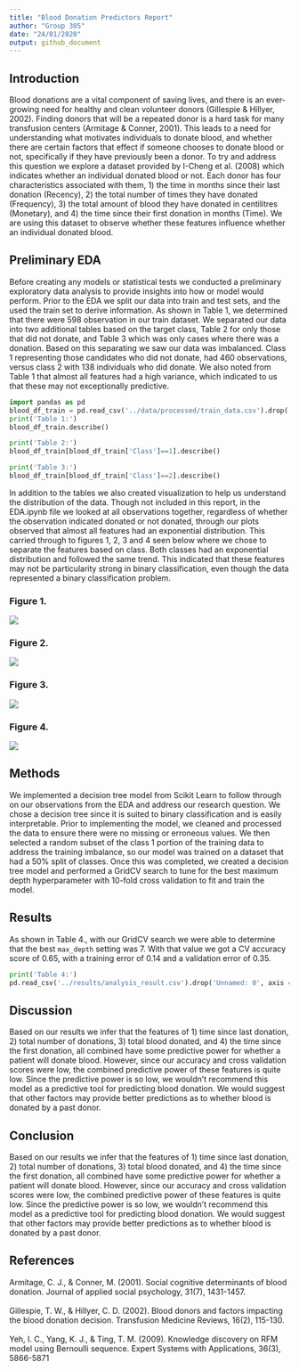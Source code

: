 ```yaml
---
title: "Blood Donation Predictors Report"
author: "Group 305"
date: "24/01/2020"
output: github_document
---
```



## Introduction

Blood donations are a vital component of saving lives, and there is an ever-growing need for healthy and clean volunteer donors (Gillespie & Hillyer, 2002). Finding donors that will be a repeated donor is a hard task for many transfusion centers (Armitage & Conner, 2001). This leads to a need for understanding what motivates individuals to donate blood, and whether there are certain factors that effect if someone chooses to donate blood or not, specifically if they have previously been a donor. To try and address this question we explore a dataset provided by I-Cheng et al. (2008) which indicates whether an individual donated blood or not. Each donor has four characteristics associated with them, 1) the time in months since their last donation (Recency), 2) the total number of times they have donated (Frequency), 3) the total amount of blood they have donated in centilitres (Monetary), and 4) the time since their first donation in months (Time). We are using this dataset to observe whether these features influence whether an individual donated blood.

## Preliminary EDA 

Before creating any models or statistical tests we conducted a preliminary exploratory data analysis to provide insights into how or model would perform. Prior to the EDA we split our data into train and test sets, and the used the train set to derive information. As shown in Table 1, we determined that there were 598 observation in our train dataset. We separated our data into two additional tables based on the target class, Table 2 for only those that did not donate, and Table 3 which was only cases where there was a donation. Based on this separating we saw our data was imbalanced. Class 1 representing those candidates who did not donate, had 460 observations, versus class 2 with 138 individuals who did donate. We also noted from Table 1 that almost all features had a high variance, which indicated to us that these may not exceptionally predictive. 

```python
import pandas as pd
blood_df_train = pd.read_csv('../data/processed/train_data.csv').drop('Unnamed: 0', axis = 1)
print('Table 1:')
blood_df_train.describe()
```


```python
print('Table 2:')
blood_df_train[blood_df_train['Class']==1].describe()
```

```python
print('Table 3:')
blood_df_train[blood_df_train['Class']==2].describe()
```

In addition to the tables we also created visualization to help us understand the distribution of the data. Though not included in this report, in the EDA.ipynb file we looked at all observations together, regardless of whether the observation indicated donated or not donated, through our plots observed that almost all features had an exponential distribution. This carried through to figures 1, 2, 3 and 4 seen below where we chose to separate the features based on class. Both classes had an exponential distribution and followed the same trend. This indicated that these features may not be particularity strong in binary classification, even though the data represented a binary classification problem. 

### Figure 1.

![](../results/since_first_don.png)

### Figure 2.

![](../results/since_last_don.png)

### Figure 3.

![](../results/total_blood.png)

### Figure 4.

![](../results/total_dons.png)

## Methods

We implemented a decision tree model from Scikit Learn to follow through on our observations from the EDA and address our research question. We chose a decision tree since it is suited to binary classification and is easily interpretable. Prior to implementing the model, we cleaned and processed the data to ensure there were no missing or erroneous values. We then selected a random subset of the class 1 portion of the training data to address the training imbalance, so our model was trained on a dataset that had a 50% split of classes. Once this was completed, we created a decision tree model and performed a GridCV search to tune for the best maximum depth hyperparameter with 10-fold cross validation to fit and train the model.

## Results 

As shown in Table 4., with our GridCV search we were able to determine that the best `max_depth` setting was 7. With that value we got a CV accuracy score of 0.65, with a training error of 0.14 and a validation error of 0.35. 


```python
print('Table 4:')
pd.read_csv('../results/analysis_result.csv').drop('Unnamed: 0', axis = 1)
```


## Discussion

Based on our results we infer that the features of 1) time since last donation, 2) total number of donations, 3) total blood donated, and 4) the time since the first donation, all combined have some predictive power for whether a patient will donate blood. However, since our accuracy and cross validation scores were low, the combined predictive power of these features is quite low. Since the predictive power is so low, we wouldn’t recommend this model as a predictive tool for predicting blood donation. We would suggest that other factors may provide better predictions as to whether blood is donated by a past donor. 

## Conclusion

Based on our results we infer that the features of 1) time since last donation, 2) total number of donations, 3) total blood donated, and 4) the time since the first donation, all combined have some predictive power for whether a patient will donate blood. However, since our accuracy and cross validation scores were low, the combined predictive power of these features is quite low. Since the predictive power is so low, we wouldn’t recommend this model as a predictive tool for predicting blood donation. We would suggest that other factors may provide better predictions as to whether blood is donated by a past donor. 

## References

Armitage, C. J., & Conner, M. (2001). Social cognitive determinants of blood donation. Journal of applied social psychology, 31(7), 1431-1457.
</br></br>
Gillespie, T. W., & Hillyer, C. D. (2002). Blood donors and factors impacting the blood donation decision. Transfusion Medicine Reviews, 16(2), 115-130.
</br></br>
Yeh, I. C., Yang, K. J., & Ting, T. M. (2009). Knowledge discovery on RFM model using Bernoulli sequence. Expert Systems with Applications, 36(3), 5866-5871
